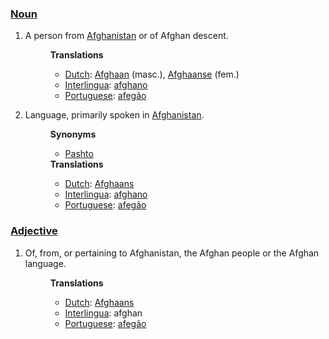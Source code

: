 ===[[Noun]]===
#A person from [[Afghanistan]] or of Afghan descent.
#:'''Translations'''
#:*[[Dutch]]:  [[Afghaan]] (masc.), [[Afghaanse]] (fem.)
#:*[[Interlingua]]: [[afghano]]
#:*[[Portuguese]]: [[afegão]]
#Language, primarily spoken in [[Afghanistan]].
#:'''Synonyms'''
#:*[[Pashto]]
#:'''Translations'''
#:*[[Dutch]]: [[Afghaans]]
#:*[[Interlingua]]: [[afghano]]
#:*[[Portuguese]]: [[afegão]]

===[[Adjective]]===
#Of, from, or pertaining to Afghanistan, the Afghan people or the Afghan language.
#:'''Translations'''
#:*[[Dutch]]: [[Afghaans]]
#:*[[Interlingua]]: afghan
#:*[[Portuguese]]: [[afegão]]